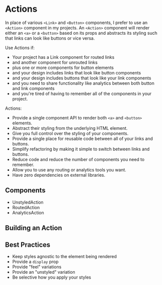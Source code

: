 
<Meta title="Components/Actions/Intro" />

# Actions

In place of various `<Link>` and `<Button>` components, I prefer
to use an `<Action>` component in my projects. An `<Action>` component will
render either an `<a>` or a `<button>` based on its props and abstracts
its styling such that links can look like buttons or vice versa.

Use Actions if:

- Your project has a Link component for routed links
- and another component for unrouted links
- plus one or more components for button elements
- and your design includes links that look like button components
- and your design includes buttons that look like your link components
- and you need to share functionality like analytics between both button and link components
- and you're tired of having to remember all of the components in your project.

Actions:

- Provide a single component API to render both `<a>` and `<button>` elements.
- Abstract their styling from the underlying HTML element.
- Give you full control over the styling of your components.
- Provide a single place for reusable code between all of your links and buttons.
- Simplify refactoring by making it simple to switch between links and buttons.
- Reduce code and reduce the number of components you need to remember.
- Allow you to use any routing or analytics tools you want.
- Have zero dependencies on external libraries.

## Components

- UnstyledAction
- RoutedAction
- AnalyticsAction

## Building an Action

## Best Practices

- Keep styles agnostic to the element being rendered
- Provide a `display` prop
- Provide "feel" variations
- Provide an "unstyled" variation
- Be selective how you apply your styles
